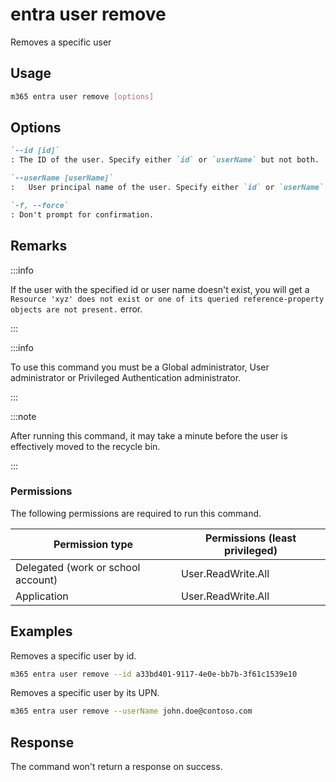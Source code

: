 
# entra user remove

Removes a specific user

## Usage

```sh
m365 entra user remove [options]
```

## Options

```md definition-list
`--id [id]`
: The ID of the user. Specify either `id` or `userName` but not both.

`--userName [userName]`
:	User principal name of the user. Specify either `id` or `userName` but not both.

`-f, --force`
: Don't prompt for confirmation.
```

<Global />

## Remarks

:::info

If the user with the specified id or user name doesn't exist, you will get a `Resource 'xyz' does not exist or one of its queried reference-property objects are not present.` error.

:::

:::info

To use this command you must be a Global administrator, User administrator or Privileged Authentication administrator.

:::

:::note

After running this command, it may take a minute before the user is effectively moved to the recycle bin.

:::

### Permissions

The following permissions are required to run this command.

| Permission type | Permissions (least privileged) |
|-----------------|-------------------------------|
| Delegated (work or school account) | User.ReadWrite.All |
| Application | User.ReadWrite.All |

## Examples

Removes a specific user by id.

```sh
m365 entra user remove --id a33bd401-9117-4e0e-bb7b-3f61c1539e10
```

Removes a specific user by its UPN.

```sh
m365 entra user remove --userName john.doe@contoso.com
```

## Response

The command won't return a response on success.
